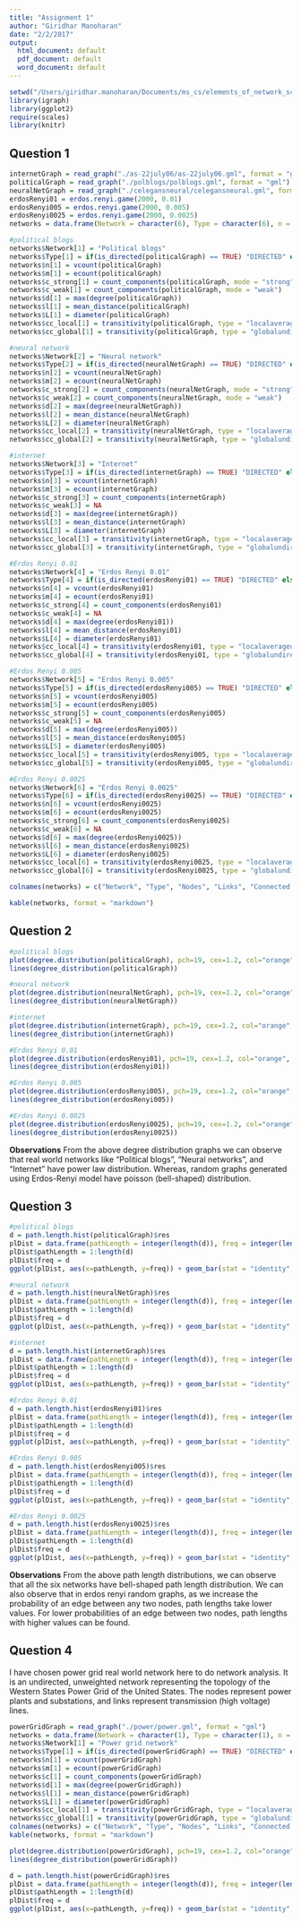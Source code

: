 ```yaml
---
title: "Assignment 1"
author: "Giridhar Manoharan"
date: "2/2/2017"
output:
  html_document: default
  pdf_document: default
  word_document: default
---
```




```r
setwd("/Users/giridhar.manoharan/Documents/ms_cs/elements_of_network_science/assignment1")
library(igraph)
library(ggplot2)
require(scales)
library(knitr)
```

## Question 1
```r
internetGraph = read_graph("./as-22july06/as-22july06.gml", format = "gml")
politicalGraph = read_graph("./polblogs/polblogs.gml", format = "gml")
neuralNetGraph = read_graph("./celegansneural/celegansneural.gml", format = "gml")
erdosRenyi01 = erdos.renyi.game(2000, 0.01)
erdosRenyi005 = erdos.renyi.game(2000, 0.005)
erdosRenyi0025 = erdos.renyi.game(2000, 0.0025)
networks = data.frame(Network = character(6), Type = character(6), n = integer(6), m = integer(6), c_strong = integer(6), c_weak = integer(6), d = integer(6), l = double(6), L = integer(6), cc_local = double(6), cc_global = double(6), stringsAsFactors = FALSE)

#political blogs
networks$Network[1] = "Political blogs"
networks$Type[1] = if(is_directed(politicalGraph) == TRUE) "DIRECTED" else "UNDIRECTED"
networks$n[1] = vcount(politicalGraph)
networks$m[1] = ecount(politicalGraph)
networks$c_strong[1] = count_components(politicalGraph, mode = "strong")
networks$c_weak[1] = count_components(politicalGraph, mode = "weak")
networks$d[1] = max(degree(politicalGraph))
networks$l[1] = mean_distance(politicalGraph)
networks$L[1] = diameter(politicalGraph)
networks$cc_local[1] = transitivity(politicalGraph, type = "localaverageundirected")
networks$cc_global[1] = transitivity(politicalGraph, type = "globalundirected")

#neural network
networks$Network[2] = "Neural network"
networks$Type[2] = if(is_directed(neuralNetGraph) == TRUE) "DIRECTED" else "UNDIRECTED"
networks$n[2] = vcount(neuralNetGraph)
networks$m[2] = ecount(neuralNetGraph)
networks$c_strong[2] = count_components(neuralNetGraph, mode = "strong")
networks$c_weak[2] = count_components(neuralNetGraph, mode = "weak")
networks$d[2] = max(degree(neuralNetGraph))
networks$l[2] = mean_distance(neuralNetGraph)
networks$L[2] = diameter(neuralNetGraph)
networks$cc_local[2] = transitivity(neuralNetGraph, type = "localaverageundirected")
networks$cc_global[2] = transitivity(neuralNetGraph, type = "globalundirected")

#internet
networks$Network[3] = "Internet"
networks$Type[3] = if(is_directed(internetGraph) == TRUE) "DIRECTED" else "UNDIRECTED"
networks$n[3] = vcount(internetGraph)
networks$m[3] = ecount(internetGraph)
networks$c_strong[3] = count_components(internetGraph)
networks$c_weak[3] = NA
networks$d[3] = max(degree(internetGraph))
networks$l[3] = mean_distance(internetGraph)
networks$L[3] = diameter(internetGraph)
networks$cc_local[3] = transitivity(internetGraph, type = "localaverageundirected")
networks$cc_global[3] = transitivity(internetGraph, type = "globalundirected")

#Erdos Renyi 0.01
networks$Network[4] = "Erdos Renyi 0.01"
networks$Type[4] = if(is_directed(erdosRenyi01) == TRUE) "DIRECTED" else "UNDIRECTED"
networks$n[4] = vcount(erdosRenyi01)
networks$m[4] = ecount(erdosRenyi01)
networks$c_strong[4] = count_components(erdosRenyi01)
networks$c_weak[4] = NA
networks$d[4] = max(degree(erdosRenyi01))
networks$l[4] = mean_distance(erdosRenyi01)
networks$L[4] = diameter(erdosRenyi01)
networks$cc_local[4] = transitivity(erdosRenyi01, type = "localaverageundirected")
networks$cc_global[4] = transitivity(erdosRenyi01, type = "globalundirected")

#Erdos Renyi 0.005
networks$Network[5] = "Erdos Renyi 0.005"
networks$Type[5] = if(is_directed(erdosRenyi005) == TRUE) "DIRECTED" else "UNDIRECTED"
networks$n[5] = vcount(erdosRenyi005)
networks$m[5] = ecount(erdosRenyi005)
networks$c_strong[5] = count_components(erdosRenyi005)
networks$c_weak[5] = NA
networks$d[5] = max(degree(erdosRenyi005))
networks$l[5] = mean_distance(erdosRenyi005)
networks$L[5] = diameter(erdosRenyi005)
networks$cc_local[5] = transitivity(erdosRenyi005, type = "localaverageundirected")
networks$cc_global[5] = transitivity(erdosRenyi005, type = "globalundirected")

#Erdos Renyi 0.0025
networks$Network[6] = "Erdos Renyi 0.0025"
networks$Type[6] = if(is_directed(erdosRenyi0025) == TRUE) "DIRECTED" else "UNDIRECTED"
networks$n[6] = vcount(erdosRenyi0025)
networks$m[6] = ecount(erdosRenyi0025)
networks$c_strong[6] = count_components(erdosRenyi0025)
networks$c_weak[6] = NA
networks$d[6] = max(degree(erdosRenyi0025))
networks$l[6] = mean_distance(erdosRenyi0025)
networks$L[6] = diameter(erdosRenyi0025)
networks$cc_local[6] = transitivity(erdosRenyi0025, type = "localaverageundirected")
networks$cc_global[6] = transitivity(erdosRenyi0025, type = "globalundirected")

colnames(networks) = c("Network", "Type", "Nodes", "Links", "Connected components (Strongly connected - directed)", "Weakly connected components", "Maximum degree", "Average path length", "Diameter", "Average local clustering coefficient", "Global clustering coefficient")

kable(networks, format = "markdown")
```

## Question 2
```r
#political blogs
plot(degree.distribution(politicalGraph), pch=19, cex=1.2, col="orange", xlab="node degree (k)", ylab = "probability P(k)", main = "Degree distribution of Political blogs network")
lines(degree_distribution(politicalGraph))

#neural network
plot(degree.distribution(neuralNetGraph), pch=19, cex=1.2, col="orange", xlab="node degree (k)", ylab = "probability P(k)", main = "Degree distribution of Neural network")
lines(degree_distribution(neuralNetGraph))

#internet
plot(degree.distribution(internetGraph), pch=19, cex=1.2, col="orange", xlab="node degree (k)", ylab = "probability P(k)", main = "Degree distribution of Internet")
lines(degree_distribution(internetGraph))

#Erdos Renyi 0.01
plot(degree.distribution(erdosRenyi01), pch=19, cex=1.2, col="orange", xlab="node degree (k)", ylab = "probability P(k)", main = "Degree distribution of Erdos-Renyi G(2000,0.01)")
lines(degree_distribution(erdosRenyi01))

#Erdos Renyi 0.005
plot(degree.distribution(erdosRenyi005), pch=19, cex=1.2, col="orange", xlab="node degree (k)", ylab = "probability P(k)", main = "Degree distribution of Erdos-Renyi G(2000,0.005)")
lines(degree_distribution(erdosRenyi005))

#Erdos Renyi 0.0025
plot(degree.distribution(erdosRenyi0025), pch=19, cex=1.2, col="orange", xlab="node degree (k)", ylab = "probability P(k)", main = "Degree distribution of Erdos-Renyi G(2000,0.0025)")
lines(degree_distribution(erdosRenyi0025))
```

**Observations**
From the above degree distribution graphs we can observe that real world networks like "Political blogs", "Neural networks", and "Internet" have power law distribution. Whereas, random graphs generated using Erdos-Renyi model have poisson (bell-shaped) distribution.

## Question 3
```r
#political blogs
d = path.length.hist(politicalGraph)$res
plDist = data.frame(pathLength = integer(length(d)), freq = integer(length(d)))
plDist$pathLength = 1:length(d)
plDist$freq = d
ggplot(plDist, aes(x=pathLength, y=freq)) + geom_bar(stat = "identity", fill = "steelblue") + labs(title="Path length distribution - Political blogs network", x="path length", y="number of paths") + scale_y_continuous(labels = comma)

#neural network
d = path.length.hist(neuralNetGraph)$res
plDist = data.frame(pathLength = integer(length(d)), freq = integer(length(d)))
plDist$pathLength = 1:length(d)
plDist$freq = d
ggplot(plDist, aes(x=pathLength, y=freq)) + geom_bar(stat = "identity", fill = "steelblue") + labs(title="Path length distribution - Neural network", x="path length", y="number of paths") + scale_y_continuous(labels = comma)

#internet
d = path.length.hist(internetGraph)$res
plDist = data.frame(pathLength = integer(length(d)), freq = integer(length(d)))
plDist$pathLength = 1:length(d)
plDist$freq = d
ggplot(plDist, aes(x=pathLength, y=freq)) + geom_bar(stat = "identity", fill = "steelblue") + labs(title="Path length distribution - Internet", x="path length", y="number of paths") + scale_y_continuous(labels = comma)

#Erdos Renyi 0.01
d = path.length.hist(erdosRenyi01)$res
plDist = data.frame(pathLength = integer(length(d)), freq = integer(length(d)))
plDist$pathLength = 1:length(d)
plDist$freq = d
ggplot(plDist, aes(x=pathLength, y=freq)) + geom_bar(stat = "identity", fill = "steelblue") + labs(title="Path length distribution - Erdos-Renyi G(2000,0.01)", x="path length", y="number of paths") + scale_y_continuous(labels = comma)

#Erdos Renyi 0.005
d = path.length.hist(erdosRenyi005)$res
plDist = data.frame(pathLength = integer(length(d)), freq = integer(length(d)))
plDist$pathLength = 1:length(d)
plDist$freq = d
ggplot(plDist, aes(x=pathLength, y=freq)) + geom_bar(stat = "identity", fill = "steelblue") + labs(title="Path length distribution - Erdos-Renyi G(2000,0.005)", x="path length", y="number of paths") + scale_y_continuous(labels = comma)

#Erdos Renyi 0.0025
d = path.length.hist(erdosRenyi0025)$res
plDist = data.frame(pathLength = integer(length(d)), freq = integer(length(d)))
plDist$pathLength = 1:length(d)
plDist$freq = d
ggplot(plDist, aes(x=pathLength, y=freq)) + geom_bar(stat = "identity", fill = "steelblue") + labs(title="Path length distribution - Erdos-Renyi G(2000,0.0025)", x="path length", y="number of paths") + scale_y_continuous(labels = comma)

```

**Observations**
From the above path length distributions, we can observe that all the six networks have bell-shaped path length distribution. We can also observe that in erdos renyi random graphs, as we increase the probability of an edge between any two nodes, path lengths take lower values. For lower probabilities of an edge between two nodes, path lengths with higher values can be found.


## Question 4
I have chosen power grid real world network here to do network analysis. It is an undirected, unweighted network representing the topology of the Western States Power Grid of the United States. The nodes represent power plants and substations, and links represent transmission (high voltage) lines.
```r
powerGridGraph = read_graph("./power/power.gml", format = "gml")
networks = data.frame(Network = character(1), Type = character(1), n = integer(1), m = integer(1), c = integer(1), d = integer(1), l = double(1), L = integer(1), cc_local = double(1), cc_global = double(1), stringsAsFactors = FALSE)
networks$Network[1] = "Power grid network"
networks$Type[1] = if(is_directed(powerGridGraph) == TRUE) "DIRECTED" else "UNDIRECTED"
networks$n[1] = vcount(powerGridGraph)
networks$m[1] = ecount(powerGridGraph)
networks$c[1] = count_components(powerGridGraph)
networks$d[1] = max(degree(powerGridGraph))
networks$l[1] = mean_distance(powerGridGraph)
networks$L[1] = diameter(powerGridGraph)
networks$cc_local[1] = transitivity(powerGridGraph, type = "localaverageundirected")
networks$cc_global[1] = transitivity(powerGridGraph, type = "globalundirected")
colnames(networks) = c("Network", "Type", "Nodes", "Links", "Connected components", "Maximum degree", "Average path length", "Diameter", "Average local clustering coefficient", "Global clustering coefficient")
kable(networks, format = "markdown")

plot(degree.distribution(powerGridGraph), pch=19, cex=1.2, col="orange", xlab="node degree (k)", ylab = "probability P(k)", main = "Degree distribution of Power grid network")
lines(degree_distribution(powerGridGraph))

d = path.length.hist(powerGridGraph)$res
plDist = data.frame(pathLength = integer(length(d)), freq = integer(length(d)))
plDist$pathLength = 1:length(d)
plDist$freq = d
ggplot(plDist, aes(x=pathLength, y=freq)) + geom_bar(stat = "identity", fill = "steelblue") + labs(title="Path length distribution - Power grid network", x="path length", y="number of paths") + scale_y_continuous(labels = comma)
```